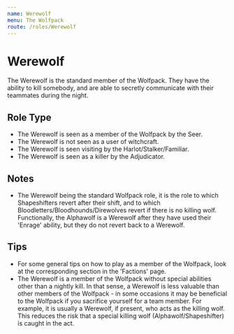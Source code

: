 ```yaml
---
name: Werewolf
menu: The Wolfpack
route: /roles/Werewolf
---
```


# Werewolf

The Werewolf is the standard member of the Wolfpack. They have the ability to kill somebody, and are able to secretly communicate with their teammates during the night.

## Role Type

- The Werewolf is seen as a member of the Wolfpack by the Seer.
- The Werewolf is not seen as a user of witchcraft.
- The Werewolf is seen visiting by the Harlot/Stalker/Familiar.
- The Werewolf is seen as a killer by the Adjudicator.

## Notes

- The Werewolf being the standard Wolfpack role, it is the role to which Shapeshifters revert after their shift, and to which Bloodletters/Bloodhounds/Direwolves revert if there is no killing wolf. Functionally, the Alphawolf is a Werewolf after they have used their 'Enrage' ability, but they do not revert back to a Werewolf.

## Tips

- For some general tips on how to play as a member of the Wolfpack, look at the corresponding section in the 'Factions' page.
- The Werewolf is a member of the Wolfpack without special abilities other than a nightly kill. In that sense, a Werewolf is less valuable than other members of the Wolfpack - in some occasions it may be beneficial to the Wolfpack if you sacrifice yourself for a team member. For example, it is usually a Werewolf, if present, who acts as the killing wolf. This reduces the risk that a special killing wolf (Alphawolf/Shapeshifter) is caught in the act.
